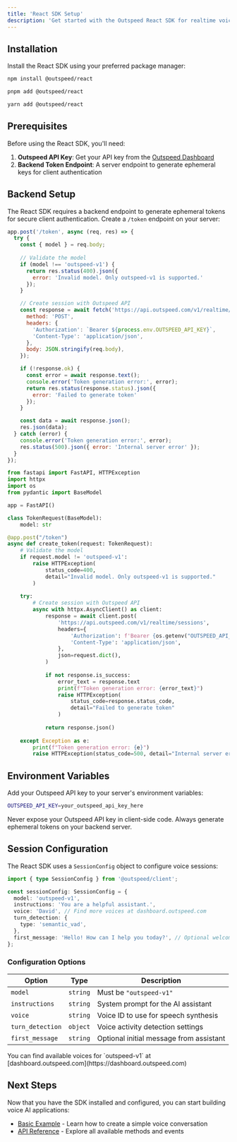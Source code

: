 ```yaml
---
title: 'React SDK Setup'
description: 'Get started with the Outspeed React SDK for realtime voice AI applications'
---
```


## Installation

Install the React SDK using your preferred package manager:

<CodeGroup>

```bash npm
npm install @outspeed/react
```

```bash pnpm
pnpm add @outspeed/react
```

```bash yarn
yarn add @outspeed/react
```

</CodeGroup>

## Prerequisites

Before using the React SDK, you'll need:

1. **Outspeed API Key**: Get your API key from the [Outspeed Dashboard](https://dashboard.outspeed.com)
2. **Backend Token Endpoint**: A server endpoint to generate ephemeral keys for client authentication

## Backend Setup

The React SDK requires a backend endpoint to generate ephemeral tokens for secure client authentication. Create a `/token` endpoint on your server:

<CodeGroup>

```javascript Express.js
app.post('/token', async (req, res) => {
  try {
    const { model } = req.body;
    
    // Validate the model
    if (model !== 'outspeed-v1') {
      return res.status(400).json({ 
        error: 'Invalid model. Only outspeed-v1 is supported.' 
      });
    }

    // Create session with Outspeed API
    const response = await fetch('https://api.outspeed.com/v1/realtime/sessions', {
      method: 'POST',
      headers: {
        'Authorization': `Bearer ${process.env.OUTSPEED_API_KEY}`,
        'Content-Type': 'application/json',
      },
      body: JSON.stringify(req.body),
    });

    if (!response.ok) {
      const error = await response.text();
      console.error('Token generation error:', error);
      return res.status(response.status).json({ 
        error: 'Failed to generate token' 
      });
    }

    const data = await response.json();
    res.json(data);
  } catch (error) {
    console.error('Token generation error:', error);
    res.status(500).json({ error: 'Internal server error' });
  }
});
```

```python FastAPI
from fastapi import FastAPI, HTTPException
import httpx
import os
from pydantic import BaseModel

app = FastAPI()

class TokenRequest(BaseModel):
    model: str

@app.post("/token")
async def create_token(request: TokenRequest):
    # Validate the model
    if request.model != 'outspeed-v1':
        raise HTTPException(
            status_code=400, 
            detail="Invalid model. Only outspeed-v1 is supported."
        )
    
    try:
        # Create session with Outspeed API
        async with httpx.AsyncClient() as client:
            response = await client.post(
                'https://api.outspeed.com/v1/realtime/sessions',
                headers={
                    'Authorization': f'Bearer {os.getenv("OUTSPEED_API_KEY")}',
                    'Content-Type': 'application/json',
                },
                json=request.dict(),
            )
            
            if not response.is_success:
                error_text = response.text
                print(f"Token generation error: {error_text}")
                raise HTTPException(
                    status_code=response.status_code,
                    detail="Failed to generate token"
                )
            
            return response.json()
            
    except Exception as e:
        print(f"Token generation error: {e}")
        raise HTTPException(status_code=500, detail="Internal server error")
```

</CodeGroup>

## Environment Variables

Add your Outspeed API key to your server's environment variables:

```bash
OUTSPEED_API_KEY=your_outspeed_api_key_here
```

<Warning>
Never expose your Outspeed API key in client-side code. Always generate ephemeral tokens on your backend server.
</Warning>

## Session Configuration

The React SDK uses a `SessionConfig` object to configure voice sessions:

```typescript
import { type SessionConfig } from '@outspeed/client';

const sessionConfig: SessionConfig = {
  model: 'outspeed-v1',
  instructions: 'You are a helpful assistant.',
  voice: 'David', // Find more voices at dashboard.outspeed.com
  turn_detection: {
    type: 'semantic_vad',
  },
  first_message: 'Hello! How can I help you today?', // Optional welcome message
};
```

### Configuration Options

| Option | Type | Description |
|--------|------|-------------|
| `model` | `string` | Must be `"outspeed-v1"` |
| `instructions` | `string` | System prompt for the AI assistant |
| `voice` | `string` | Voice ID to use for speech synthesis |
| `turn_detection` | `object` | Voice activity detection settings |
| `first_message` | `string` | Optional initial message from assistant |

<Info>
You can find available voices for `outspeed-v1` at [dashboard.outspeed.com](https://dashboard.outspeed.com)
</Info>

## Next Steps

Now that you have the SDK installed and configured, you can start building voice AI applications:

- [Basic Example](/react/example) - Learn how to create a simple voice conversation
- [API Reference](/api-spec/client) - Explore all available methods and events